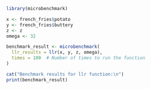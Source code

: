 
```r
library(microbenchmark)
```

```r

x <- french_fries$potato
y <- french_fries$buttery
z <- z
omega <- 32

benchmark_result <- microbenchmark(
  llr_results = llr(x, y, z, omega),
  times = 100  # Number of times to run the function
)

cat("Benchmark results for llr function:\n")
print(benchmark_result)
```
